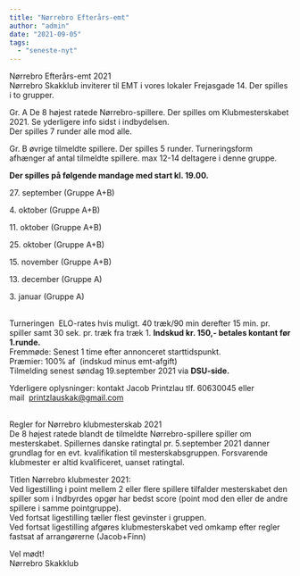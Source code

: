 ```yaml
---
title: "Nørrebro Efterårs-emt"
author: "admin"
date: "2021-09-05"
tags: 
  - "seneste-nyt"
---
```


Nørrebro Efterårs-emt 2021  
Nørrebro Skakklub inviterer til EMT i vores lokaler Frejasgade 14. 
Der spilles i to grupper.

Gr. A De 8 højest ratede Nørrebro-spillere. Der spilles om Klubmesterskabet 2021. Se yderligere info sidst i indbydelsen.  
Der spilles 7 runder alle mod alle.

Gr. B øvrige tilmeldte spillere. Der spilles 5 runder. Turneringsform afhænger af antal tilmeldte spillere. max 12-14 deltagere i denne gruppe.

**Der spilles på følgende mandage med start kl. 19.00.**

27\. september (Gruppe A+B)

4\. oktober (Gruppe A+B)

11\. oktober (Gruppe A+B)

25\. oktober (Gruppe A+B)

15\. november (Gruppe A+B)

13\. december (Gruppe A)

3\. januar (Gruppe A)  
 

Turneringen  ELO-rates hvis muligt. 40 træk/90 min derefter 15 min. pr. spiller samt 30 sek. pr. træk fra træk 1. 
**Indskud kr. 150,- betales kontant før 1.runde.**  
Fremmøde: Senest 1 time efter annonceret starttidspunkt.  
Præmier: 100% af  (indskud minus emt-afgift)  
Tilmelding senest søndag 19.september 2021 via **DSU-side.**  
  
Yderligere oplysninger: kontakt Jacob Printzlau tlf. 60630045 eller mail  [printzlauskak@gmail.com](mailto:printzlauskak@gmail.com)  
 

Regler for Nørrebro klubmesterskab 2021  
De 8 højest ratede blandt de tilmeldte Nørrebro-spillere spiller om mesterskabet. Spillernes danske ratingtal pr. 5.september 2021 danner grundlag for en evt. kvalifikation til mesterskabsgruppen. Forsvarende klubmester er altid kvalificeret, uanset ratingtal.

Titlen Nørrebro klubmester 2021:  
Ved ligestilling i point mellem 2 eller flere spillere tilfalder mesterskabet den spiller som i Indbyrdes opgør har bedst score (point mod den eller de andre spillere i samme pointgruppe).  
Ved fortsat ligestilling tæller flest gevinster i gruppen.  
Ved fortsat ligestilling afgøres klubmesterskabet ved omkamp efter regler fastsat af arrangørerne (Jacob+Finn)

Vel mødt!  
Nørrebro Skakklub
